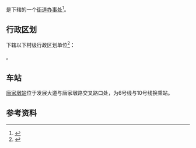 {{中国乡级行政区|42/01/03/009/000}}

'''{{PAGENAMEBASE}}'''是{{PRC admin/fullname|42/01/03/009/000|3}}下辖的一个[[街道办事处|街道办事处]]<ref>{{PRC admin/ref sgc|{{PRC admin/parent|42/01/03/009/000}}}}</ref>。

== 行政区划 ==
{{PAGENAMEBASE}}下辖以下村级行政区划单位<ref>{{PRC admin/ref sgc|42/01/03/009/000}}</ref>：

{{PRC admin/children|42/01/03/009/000}}。

==车站==
[[唐家墩站|唐家墩站]]位于发展大道与唐家墩路交叉路口处，为6号线与10号线换乘站。

== 参考资料 ==
{{reflist}}

{{湖北行政区划小作品}}
{{PRC admin/navcat|42/01/03/009/000}}